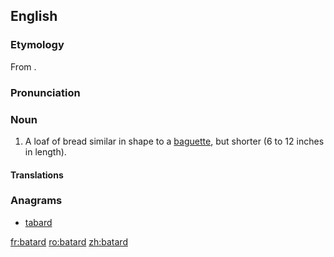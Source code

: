 {{also|bâtard}}
==English==

===Etymology===
From {{etyl|fr|en}} {{term|bâtard|lang=fr}}.

===Pronunciation===
{{rfp|lang=en}}

===Noun===
{{en-noun}}

# A loaf of bread similar in shape to a [[baguette]], but shorter (6 to 12 inches in length).
====Translations====
{{trans-top|short loaf of bead}}
{{trans-bottom}}

===Anagrams===
* [[tabard#English|tabard]]

[[fr:batard]]
[[ro:batard]]
[[zh:batard]]